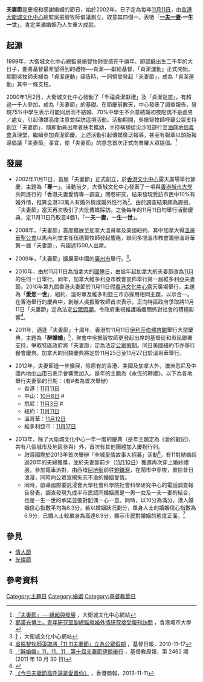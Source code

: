 {{Infobox Holiday |
|holiday_name=夫妻節
|observedby= 香港、美國（紐約）、加拿大（溫哥華、維多利亞市）、中國（廣州、中山）
|date=11月11日
|celebrations= 貞潔及婚姻慶典 
|significance= 一夫一妻‧一生一世
|type=基督教節日
|relatedto=
}}

'''夫妻節'''是慶祝和感謝婚姻的節日，始於2002年，日子定為每年[[11月11日|11月11日]]，由[[香港|香港]][[大衛城文化中心|大衛城文化中心]]總監吳振智牧師倡議創立。取意其四個一，表徵「'''[[一夫一妻|一夫一妻]]‧一生一世'''」，肯定美滿婚姻乃人生重大成就。

==起源==
1999年，大衛城文化中心總監吳振智牧師受感在千禧年、即[[耶穌|耶穌]]出生二千年的大日子，要將基督最希望得到的禮物──貞潔──獻給基督，「貞潔運動」正式開始。期間吳牧師夫婦為「貞潔運動」禱告時，一同領受發起「夫妻節」，成為「貞潔運動」其中一條支柱。

2000年1月2日，大衛城文化中心發動了「千禧貞潔獻禮」及「貞潔巡遊」，有超過一千人參加，成為「夫妻節」的基礎。在節慶前數天，中心發表了調查報告，發現75%中學生表示可能同居而不結婚、70%中學生不介意結婚初夜配偶不是處男／處女，引起傳媒高度注意並採訪這項活動。活動期間，吳振智牧師呼籲公眾支持創立「夫妻節」，隨即動員出席者扶老攜幼，手持橫額從尖沙咀遊行至[[油麻地|油麻地]][[信義會|信義會]]真理堂，繼續參加貞潔節慶。上述活動引起傳媒廣泛報導，甚至有報章以頭版報導倡議「夫妻節」事宜，使「夫妻節」的意念首次正式向普羅大眾提倡。<ref>[http://www.cdcc.org.hk/index.php?id=214 「夫妻節」──緣起與發展] {{Wayback|url=http://www.cdcc.org.hk/index.php?id=214 |date=20090314041046 }}，大衛城文化中心網站</ref>

==發展==
*2002年11月11日，首屆「夫妻節」正式創立，於[[香港文化中心|香港文化中心]]露天廣場舉行節慶，主題為「'''專一'''」。活動前夕，大衛城文化中心發表了一項與[[香港城市大學|香港城市大學]]共同進行的「香港夫妻愛情專一調查」問卷研究，結果發現受訪市民中10%有婚外情，推算全港33萬人有婚外情或婚外性行為<ref>[http://www.cityu.edu.hk/prj/YSNet/commentary/chris1.htm 鄭漢光博士，青年研究室副總監就婚外情研究接受報刊訪問] {{Wayback|url=http://www.cityu.edu.hk/prj/YSNet/commentary/chris1.htm |date=20080411053004 }}，香港城市大學</ref>。由於調查結果頗為震撼，「夫妻節」當天再次吸引了大批傳媒採訪。之後每年的11月11日均舉行活動慶典，定11月11日乃取意4個1，「'''一夫一妻，一生一世'''」。

*2008年，「夫妻節」首度擴展至加拿大溫哥華及美國紐約，其中加拿大得[[溫哥華|溫哥華]][[聖公會|聖公會]]以馬內利堂主任伍德賢牧師發起響應，聯同多間溫市教會籌辦溫哥華第一屆「夫妻節」，有超過1500人出席。

*2009年，「夫妻節」擴展至中國的[[廣州市|廣州市]]舉行。<ref>[http://www.cdcc.org.hk/index.php?id=256] {{Wayback|url=http://www.cdcc.org.hk/index.php?id=256 |date=20160305022856 }}，大衛城文化中心網站</ref>。

*2010年，由於11月11日為加拿大的[[和平紀念日|國殤日]]，由該年起加拿大的夫妻節改為[[11月|11月]]的任何一日舉行。同年，加拿大維多利亞市教會宣佈舉行第一屆維多利亞夫妻節。2010年第九屆香港夫妻節於11月11日假[[香港文化中心|香港文化中心]]露天廣場舉行，主題為「'''愛您一世'''」，紐約、溫哥華及維多利亞三市亦採用相同主題，以示合一。在香港舉行的慶典中，創辦人吳振智牧師首次表示，正向特區政府爭取將11月11日「夫妻節」定為法定[[公眾假期|公眾假期]]，令政府重視維護婚姻關係對社會的積極影響<ref>[http://www.gospelherald.com.hk/news/soc-1633/%E5%90%B3%E6%8C%AF%E6%99%BA%E7%89%A7%E5%B8%AB%E7%88%AD%E5%8F%96%E5%B0%87%E3%80%8C11%E2%80%A711%E5%A4%AB%E5%A6%BB%E7%AF%80%E3%80%8D%E7%AB%8B%E7%82%BA%E5%85%AC%E7%9C%BE%E5%81%87%E6%9C%9F 吳振智牧師爭取將「11‧11夫妻節」立為公眾假期] {{Wayback|url=http://www.gospelherald.com.hk/news/soc-1633/%E5%90%B3%E6%8C%AF%E6%99%BA%E7%89%A7%E5%B8%AB%E7%88%AD%E5%8F%96%E5%B0%87%E3%80%8C11%E2%80%A711%E5%A4%AB%E5%A6%BB%E7%AF%80%E3%80%8D%E7%AB%8B%E7%82%BA%E5%85%AC%E7%9C%BE%E5%81%87%E6%9C%9F |date=20190813012702 }}，基督日報，2010-11-17</ref>。

*2011年，適逢「夫妻節」十周年，香港於11月11日[[伊利莎伯體育館|伊利莎伯體育館]]舉行大型慶典，主題為「'''醉婚婚'''」<ref>[http://www.christianweekly.net/4DACTION/W4D_CWREAD/23328/11/BACK 「醉婚婚」11．11．11　第十屆夫妻節伊館舉行] {{Wayback|url=http://www.christianweekly.net/4DACTION/W4D_CWREAD/23328/11/BACK |date=20111108152202 }}，基督教周報，第 2462 期 (2011 年 10 月 30 日)</ref>，聚會中吳振智牧師更發起出席的基督徒和市民聯署支持，爭取特區政府將「夫妻節」定為法定[[公眾假期|公眾假期]]。同日美國紐約市亦舉行餐會慶典。加拿大的同類慶典將定於11月25日至11月27日於溫哥華舉行。

*2012年，夫妻節進一步擴展，除原有的香港、美國及加拿大外，澳洲悉尼及中國內地[[中山市|中山市]]已表示會響應加入。是年的主題為《永恆的聘禮》。以下為各地舉行夫妻節的日期：（有#者為首次舉辦）
**香港：[[11月11日|11月11日]]
**中山：[[10月6日|10月6日]] #
**悉尼：[[11月3日|11月3日]] #
**紐約：[[11月11日|11月11日]]
**溫哥華：[[11月12日|11月12日]]
**維多利亞市：[[11月17日|11月17日]]

*2013年，除了大衛城文化中心一年一度的慶典（是年主題定為《愛的戳記》，共有八個城市及地區參與）外，首次有其他團體加入慶祝行列。
**啟導國際於2013年首次舉辦「全城愛情故事大招募」活動<ref>{{Cite web |url=http://www.lovingyou-event.com/ |title=「還是愛著你」2013夫妻節－全城愛情故事大招募官方網頁 |access-date=2013-11-11 |archive-date=2013-11-11 |archive-url=https://web.archive.org/web/20131111072536/http://www.lovingyou-event.com/ |dead-url=yes }}</ref>，有11對結婚超過20年的夫婦獲獎，並於夫妻節前夕（[[11月10日|11月10日]]）獲邀再次穿上婚紗禮服，參加電車派對，由西環[[屈地街|屈地街]]前往[[銅鑼灣|銅鑼灣]]，在鬧市中穿梭，重拾昔日浪漫，同時向公眾宣揚矢志不渝的婚姻愛情。
**同時，啟導國際委託浸會大學社會科學院社會科學研究中心的電話調查報告發表，調查發現九成半市民認同婚姻應是一男一女及一夫一妻的結合，也是一生一世的承諾並要對配偶一心一意。同時，以10分為滿分，港人婚姻信心指數平均為8.3分，若以婚姻狀况劃分，單身人士的婚姻信心指數為6.9分，已婚人士較單身為高達8.9分，顯示市民對婚姻的態度正面。<ref>[http://www.hkcd.com.hk/content/2013-11/11/content_3270002.htm 《今日夫妻節高呼還是愛着你》] {{Wayback|url=http://www.hkcd.com.hk/content/2013-11/11/content_3270002.htm |date=20131111071057 }}，香港商報，2013-11-11</ref>

==參見==
*[[情人節|情人節]]
*[[光棍節|光棍節]]
== 參考資料 ==
{{reflist}}

[[Category:主題日|Category:主題日]]
[[Category:婚姻|Category:婚姻]]
[[Category:基督教節日|Category:基督教節日]]